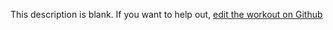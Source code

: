 
  This description is blank. If you want to help out, [edit the workout on Github](https://www.github.com/LiftArcade/exercises/blob/main/exercises/dumbbell-one-arm-preacher-curl-description.mdx)